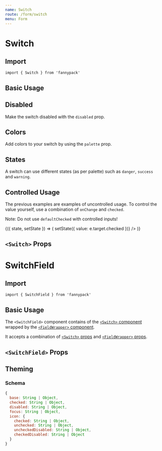 ```yaml
---
name: Switch
route: /form/switch
menu: Form
---
```



# Switch

## Import

`import { Switch } from 'fannypack'`

## Basic Usage

<Playground>
  <Switch label="Check me" />
</Playground>

## Disabled

Make the switch disabled with the `disabled` prop.

<Playground>
  <Switch disabled label="Check me" />
  <Switch checked disabled label="Check me" marginTop="xxsmall" />
</Playground>

## Colors

Add colors to your switch by using the `palette` prop.

<Playground>
  <Switch defaultChecked palette="success" label="Check me" />
  <Switch defaultChecked palette="danger" label="Check me" marginTop="xxsmall" />
  <Switch defaultChecked palette="warning" label="Check me" marginTop="xxsmall" />
</Playground>

## States

A switch can use different states (as per palette) such as `danger`, `success` and `warning`.

<Playground>
  <Switch state="danger" label="Click me" />
  <Switch state="success" label="Click me" marginTop="xxsmall" />
  <Switch state="warning" label="Click me" marginTop="xxsmall" />
  <Switch state="primary" label="Click me" marginTop="xxsmall" />
</Playground>

## Controlled Usage

The previous examples are examples of uncontrolled usage. To control the value yourself, use a combination of `onChange` and `checked`.

Note: Do not use `defaultChecked` with controlled inputs!

<Playground>
  <Component initialState={{ value: true }}>
    {({ state, setState }) => (
      <Switch
        label="Click me"
        checked={state.value}
        onChange={e => setState({ value: e.target.checked })}
      />
    )}
  </Component>
</Playground>

## `<Switch>` Props

<PropsTable of={Switch} />

# SwitchField

## Import

`import { SwitchField } from 'fannypack'`

## Basic Usage

The `<SwitchField>` component contains of the [`<Switch>` component](#switch) wrapped by the [`<FieldWrapper>` component](/form/fieldwrapper).

It accepts a combination of [`<Switch>` props](/form/switch#switch-props) and [`<FieldWrapper>` props](/form/fieldwrapper#props).

<Playground>
  <SwitchField a11yId="name" label="Check it" switchLabel="Check me" />
</Playground>

## `<SwitchField>` Props

<PropsTable of={SwitchField} />

## Theming

### Schema

```jsx
{
  base: String | Object,
  checked: String | Object,
  disabled: String | Object,
  focus: String | Object,
  icon: {
    checked: String | Object,
    unchecked: String | Object,
    uncheckedDisabled: String | Object,
    checkedDisabled: String | Object
  }
}
```
